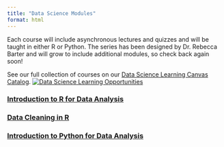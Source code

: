```yaml
---
title: "Data Science Modules"
format: html
---
```

Each course will include asynchronous lectures and quizzes and will be taught in either R or Python. The series has been designed by Dr. Rebecca Barter and will grow to include additional modules, so check back again soon! \

See our full collection of courses on our [Data Science Learning Canvas Catalog](https://utah.catalog.instructure.com/browse/ds-learn/){target="_blank"}. 
[![Data Science Learning Opportunities](images/DSLearning_flyer_print.png)](https://utah.catalog.instructure.com/browse/ds-learn/){target="_blank"}
  
### [Introduction to R for Data Analysis](https://utah.catalog.instructure.com/browse/ds-learn/courses/introduction-to-r-for-data-analysis){target="_blank"} 

### [Data Cleaning in R](https://utah.catalog.instructure.com/browse/ds-learn/courses/data-cleaning-with-r){target="_blank"}

### [Introduction to Python for Data Analysis](https://utah.catalog.instructure.com/browse/ds-learn/courses/introduction-to-python-for-data-analysis){target="_blank"}

<!-- ### Data Visualization in R
**When:** October/November 2023\
**Where:** Virtual\
**Instructor:** Rebecca Barter

### Modeling in R
**When:** November/December 2023\
**Where:** Virtual\
**Instructor:** Rebecca Barter -->
